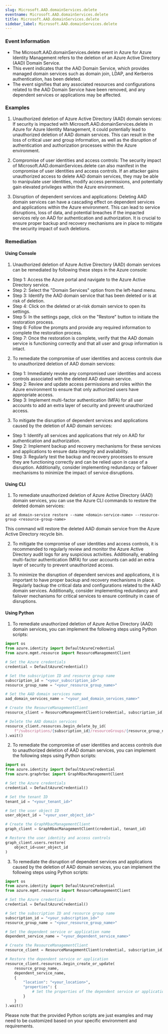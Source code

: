 ```yaml
--- 
slug: Microsoft.AAD.domainServices.delete
eventname: Microsoft.AAD.domainServices.delete
title: Microsoft.AAD.domainServices.delete
sidebar_label: Microsoft.AAD.domainServices.delete
---
```

                       
### Event Information

- The Microsoft.AAD.domainServices.delete event in Azure for Azure Identity Management refers to the deletion of an Azure Active Directory (AAD) Domain Service.
- This event indicates that the AAD Domain Service, which provides managed domain services such as domain join, LDAP, and Kerberos authentication, has been deleted.
- The event signifies that any associated resources and configurations related to the AAD Domain Service have been removed, and any dependent services or applications may be affected.


### Examples

1. Unauthorized deletion of Azure Active Directory (AAD) domain services: If security is impacted with Microsoft.AAD.domainServices.delete in Azure for Azure Identity Management, it could potentially lead to unauthorized deletion of AAD domain services. This can result in the loss of critical user and group information, as well as the disruption of authentication and authorization processes within the Azure environment.

2. Compromise of user identities and access controls: The security impact of Microsoft.AAD.domainServices.delete can also manifest in the compromise of user identities and access controls. If an attacker gains unauthorized access to delete AAD domain services, they may be able to manipulate user identities, modify access permissions, and potentially gain elevated privileges within the Azure environment.

3. Disruption of dependent services and applications: Deleting AAD domain services can have a cascading effect on dependent services and applications within the Azure environment. This can lead to service disruptions, loss of data, and potential breaches if the impacted services rely on AAD for authentication and authorization. It is crucial to ensure proper backup and recovery mechanisms are in place to mitigate the security impact of such deletions.

### Remediation

#### Using Console

1. Unauthorized deletion of Azure Active Directory (AAD) domain services can be remediated by following these steps in the Azure console:

- Step 1: Access the Azure portal and navigate to the Azure Active Directory service.
- Step 2: Select the "Domain Services" option from the left-hand menu.
- Step 3: Identify the AAD domain service that has been deleted or is at risk of deletion.
- Step 4: Click on the deleted or at-risk domain service to open its settings.
- Step 5: In the settings page, click on the "Restore" button to initiate the restoration process.
- Step 6: Follow the prompts and provide any required information to complete the restoration process.
- Step 7: Once the restoration is complete, verify that the AAD domain service is functioning correctly and that all user and group information is intact.

2. To remediate the compromise of user identities and access controls due to unauthorized deletion of AAD domain services:

- Step 1: Immediately revoke any compromised user identities and access controls associated with the deleted AAD domain service.
- Step 2: Review and update access permissions and roles within the Azure environment to ensure that only authorized users have appropriate access.
- Step 3: Implement multi-factor authentication (MFA) for all user accounts to add an extra layer of security and prevent unauthorized access.

3. To mitigate the disruption of dependent services and applications caused by the deletion of AAD domain services:

- Step 1: Identify all services and applications that rely on AAD for authentication and authorization.
- Step 2: Implement backup and recovery mechanisms for these services and applications to ensure data integrity and availability.
- Step 3: Regularly test the backup and recovery processes to ensure they are functioning correctly and can be relied upon in case of a disruption. Additionally, consider implementing redundancy or failover mechanisms to minimize the impact of service disruptions.

#### Using CLI

1. To remediate unauthorized deletion of Azure Active Directory (AAD) domain services, you can use the Azure CLI commands to restore the deleted domain services:

```
az ad domain-service restore --name <domain-service-name> --resource-group <resource-group-name>
```

This command will restore the deleted AAD domain service from the Azure Active Directory recycle bin.

2. To mitigate the compromise of user identities and access controls, it is recommended to regularly review and monitor the Azure Active Directory audit logs for any suspicious activities. Additionally, enabling multi-factor authentication (MFA) for user accounts can add an extra layer of security to prevent unauthorized access.

3. To minimize the disruption of dependent services and applications, it is important to have proper backup and recovery mechanisms in place. Regularly backup the critical data and configurations related to the AAD domain services. Additionally, consider implementing redundancy and failover mechanisms for critical services to ensure continuity in case of disruptions.

#### Using Python

1. To remediate unauthorized deletion of Azure Active Directory (AAD) domain services, you can implement the following steps using Python scripts:

```python
import os
from azure.identity import DefaultAzureCredential
from azure.mgmt.resource import ResourceManagementClient

# Set the Azure credentials
credential = DefaultAzureCredential()

# Set the subscription ID and resource group name
subscription_id = "<your_subscription_id>"
resource_group_name = "<your_resource_group_name>"

# Set the AAD domain services name
aad_domain_services_name = "<your_aad_domain_services_name>"

# Create the ResourceManagementClient
resource_client = ResourceManagementClient(credential, subscription_id)

# Delete the AAD domain services
resource_client.resources.begin_delete_by_id(
    f"/subscriptions/{subscription_id}/resourceGroups/{resource_group_name}/providers/Microsoft.AAD/domainServices/{aad_domain_services_name}"
).wait()
```

2. To remediate the compromise of user identities and access controls due to unauthorized deletion of AAD domain services, you can implement the following steps using Python scripts:

```python
import os
from azure.identity import DefaultAzureCredential
from azure.graphrbac import GraphRbacManagementClient

# Set the Azure credentials
credential = DefaultAzureCredential()

# Set the tenant ID
tenant_id = "<your_tenant_id>"

# Set the user object ID
user_object_id = "<your_user_object_id>"

# Create the GraphRbacManagementClient
graph_client = GraphRbacManagementClient(credential, tenant_id)

# Restore the user identity and access controls
graph_client.users.restore(
    object_id=user_object_id
)
```

3. To remediate the disruption of dependent services and applications caused by the deletion of AAD domain services, you can implement the following steps using Python scripts:

```python
import os
from azure.identity import DefaultAzureCredential
from azure.mgmt.resource import ResourceManagementClient

# Set the Azure credentials
credential = DefaultAzureCredential()

# Set the subscription ID and resource group name
subscription_id = "<your_subscription_id>"
resource_group_name = "<your_resource_group_name>"

# Set the dependent service or application name
dependent_service_name = "<your_dependent_service_name>"

# Create the ResourceManagementClient
resource_client = ResourceManagementClient(credential, subscription_id)

# Restore the dependent service or application
resource_client.resources.begin_create_or_update(
    resource_group_name,
    dependent_service_name,
    {
        "location": "<your_location>",
        "properties": {
            # Set the properties of the dependent service or application
        }
    }
).wait()
```

Please note that the provided Python scripts are just examples and may need to be customized based on your specific environment and requirements.


 